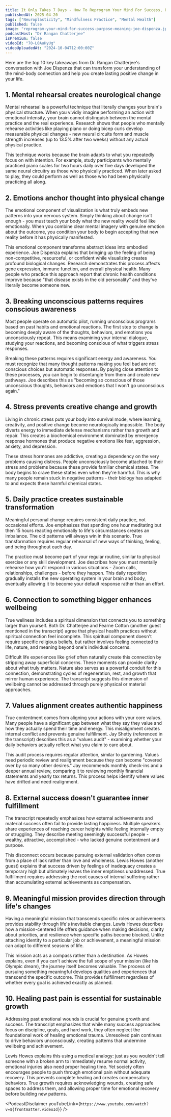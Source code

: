 ```yaml
---
title: It Only Takes 7 Days - How To Reprogram Your Mind For Success, Purpose & Meaning | Joe Dispenza
publishedAt: 2025-04-20
tags: ["Neuroplasticity", "Mindfulness Practice", "Mental Health"]
published: false
image: "reprogram-your-mind-for-success-purpose-meaning-joe-dispenza.jpg"
podcastHost: "Dr Rangan Chatterjee"
isPremium: false
videoId: "70-L0AuHyUg"
videoUploadedAt: "2024-10-04T12:00:00Z"
---
```



<PodcastSummaryPageLayout frontmatter={frontmatter}>
Here are the top 10 key takeaways from Dr. Rangan Chatterjee's conversation with Joe Dispenza that can transform your understanding of the mind-body connection and help you create lasting positive change in your life.

## 1. Mental rehearsal creates neurological change

Mental rehearsal is a powerful technique that literally changes your brain's physical structure. When you vividly imagine performing an action with emotional intensity, your brain cannot distinguish between the mental practice and the real experience. Research shows that people who mentally rehearse activities like playing piano or doing bicep curls develop measurable physical changes - new neural circuits form and muscle strength increases (up to 13.5% after two weeks) without any actual physical practice.

This technique works because the brain adapts to what you repeatedly focus on with intention. For example, study participants who mentally practiced piano scales for two hours daily over five days developed the same neural circuitry as those who physically practiced. When later asked to play, they could perform as well as those who had been physically practicing all along.

## 2. Emotions anchor thought into physical change

The emotional component of visualization is what truly embeds new patterns into your nervous system. Simply thinking about change isn't enough - you must teach your body what the new reality would feel like emotionally. When you combine clear mental imagery with genuine emotion about the outcome, you condition your body to begin accepting that new reality before it has physically manifested.

This emotional component transforms abstract ideas into embodied experience. Joe Dispenza explains that bringing up the feeling of being non-competitive, resourceful, or confident while visualizing creates profound biological changes. Research demonstrates this process affects gene expression, immune function, and overall physical health. Many people who practice this approach report that chronic health conditions improve because "that disease exists in the old personality" and they've literally become someone new.

## 3. Breaking unconscious patterns requires conscious awareness

Most people operate on automatic pilot, running unconscious programs based on past habits and emotional reactions. The first step to change is becoming deeply aware of the thoughts, behaviors, and emotions you unconsciously repeat. This means examining your internal dialogue, studying your reactions, and becoming conscious of what triggers stress responses.

Breaking these patterns requires significant energy and awareness. You must recognize that many thought patterns making you feel bad are not conscious choices but automatic responses. By paying close attention to these processes, you can begin to disentangle from them and create new pathways. Joe describes this as "becoming so conscious of those unconscious thoughts, behaviors and emotions that I won't go unconscious again."

## 4. Stress prevents creative change and growth

Living in chronic stress puts your body into survival mode, where learning, creativity, and positive change become neurologically impossible. The body diverts energy to immediate defense mechanisms rather than growth and repair. This creates a biochemical environment dominated by emergency response hormones that produce negative emotions like fear, aggression, anxiety, and depression.

These stress hormones are addictive, creating a dependency on the very problems causing distress. People unconsciously become attached to their stress and problems because these provide familiar chemical states. The body begins to crave these states even when they're harmful. This is why many people remain stuck in negative patterns - their biology has adapted to and expects these harmful chemical states.

## 5. Daily practice creates sustainable transformation

Meaningful personal change requires consistent daily practice, not occasional efforts. Joe emphasizes that spending one hour meditating but then 15 hours reacting emotionally to life's circumstances creates an imbalance. The old patterns will always win in this scenario. True transformation requires regular rehearsal of new ways of thinking, feeling, and being throughout each day.

The practice must become part of your regular routine, similar to physical exercise or any skill development. Joe describes how you must mentally rehearse how you'll respond in various situations - Zoom calls, relationships, challenges - before they happen. This daily repetition gradually installs the new operating system in your brain and body, eventually allowing it to become your default response rather than an effort.

## 6. Connection to something bigger enhances wellbeing

True wellness includes a spiritual dimension that connects you to something larger than yourself. Both Dr. Chatterjee and Fearne Cotton (another guest mentioned in the transcript) agree that physical health practices without spiritual connection feel incomplete. This spiritual component doesn't require specific religious beliefs, but rather involves feeling connected to life, nature, and meaning beyond one's individual concerns.

Difficult life experiences like grief often naturally create this connection by stripping away superficial concerns. These moments can provide clarity about what truly matters. Nature also serves as a powerful conduit for this connection, demonstrating cycles of regeneration, rest, and growth that mirror human experience. The transcript suggests this dimension of wellbeing cannot be addressed through purely physical or material approaches.

## 7. Values alignment creates authentic happiness

True contentment comes from aligning your actions with your core values. Many people have a significant gap between what they say they value and how they actually spend their time and energy. This misalignment creates internal conflict and prevents genuine fulfillment. Jay Shetty (referenced in the transcript) describes this as a "values audit" - examining whether your daily behaviors actually reflect what you claim to care about.

This audit process requires regular attention, similar to gardening. Values need periodic review and realignment because they can become "covered over by so many other desires." Jay recommends monthly check-ins and a deeper annual review, comparing it to reviewing monthly financial statements and yearly tax returns. This process helps identify where values have drifted and need realignment.

## 8. External success doesn't guarantee inner fulfillment

The transcript repeatedly emphasizes how external achievements and material success often fail to provide lasting happiness. Multiple speakers share experiences of reaching career heights while feeling internally empty or struggling. They describe meeting seemingly successful people - wealthy, attractive, accomplished - who lacked genuine contentment and purpose.

This disconnect occurs because pursuing external validation often comes from a place of lack rather than love and wholeness. Lewis Howes (another guest) explains that success driven by feelings of inadequacy creates a temporary high but ultimately leaves the inner emptiness unaddressed. True fulfillment requires addressing the root causes of internal suffering rather than accumulating external achievements as compensation.

## 9. Meaningful mission provides direction through life's changes

Having a meaningful mission that transcends specific roles or achievements provides stability through life's inevitable changes. Lewis Howes describes how a mission-centered life offers guidance when making decisions, clarity about priorities, and resilience when specific paths become blocked. Unlike attaching identity to a particular job or achievement, a meaningful mission can adapt to different seasons of life.

This mission acts as a compass rather than a destination. As Howes explains, even if you can't achieve the full scope of your mission (like his Olympic dream), the journey itself becomes valuable. The process of pursuing something meaningful develops qualities and experiences that transcend the specific outcome. This provides fulfillment regardless of whether every goal is achieved exactly as planned.

## 10. Healing past pain is essential for sustainable growth

Addressing past emotional wounds is crucial for genuine growth and success. The transcript emphasizes that while many success approaches focus on discipline, goals, and hard work, they often neglect the foundational work of healing emotional trauma. Unresolved pain continues to drive behaviors unconsciously, creating patterns that undermine wellbeing and achievement.

Lewis Howes explains this using a medical analogy: just as you wouldn't tell someone with a broken arm to immediately resume normal activity, emotional injuries also need proper healing time. Yet society often encourages people to push through emotional pain without adequate recovery. This prevents complete healing and creates compensatory behaviors. True growth requires acknowledging wounds, creating safe spaces to address them, and allowing proper time for emotional recovery before building new patterns.

<PodcastDisclaimer
  youTubeLink={`https://www.youtube.com/watch?v=${frontmatter.videoId}`}
/>

</PodcastSummaryPageLayout>
